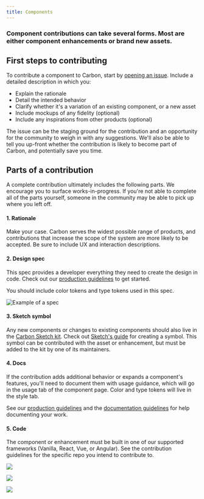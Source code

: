 ```yaml
---
title: Components
---
```


### Component contributions can take several forms. Most are either component enhancements or brand new assets.

## First steps to contributing

To contribute a component to Carbon, start by [opening an issue](https://github.com/carbon-design-system/carbon/issues/new?assignees=&labels=type%3A+enhancement+%F0%9F%92%A1&template=feature-request-or-enhancement.md&title=). Include a detailed description in which you:
* Explain the rationale
* Detail the intended behavior
* Clarify whether it's a variation of an existing component, or a new asset
* Include mockups of any fidelity (optional)
* Include any inspirations from other products (optional)

The issue can be the staging ground for the contribution and an opportunity for the community to weigh in with any suggestions. We'll also be able to tell you up-front whether the contribution is likely to become part of Carbon, and potentially save you time. 

## Parts of a contribution

A complete contribution ultimately includes the following parts. We encourage you to surface works-in-progress. If you're not able to complete all of the parts yourself, someone in the community may be able to pick up where you left off.

#### 1. Rationale

Make your case. Carbon serves the widest possible range of products, and contributions that increase the scope of the system are more likely to be accepted. Be sure to include UX and interaction descriptions.

#### 2. Design spec

This spec provides a developer everything they need to create the design in code. Check out our [production guidelines](https://github.com/carbon-design-system/carbon-website/wiki/Production-guidelines#spec-guidelines) to get started.

You should include color tokens and type tokens used in this spec.

<ImageComponent caption="Example of a spec" cols="8">

![Example of a spec](images/spec.png)

</ImageComponent>

#### 3. Sketch symbol

Any new components or changes to existing components should also live in the [Carbon Sketch kit](/getting-started/designers#get-the-kit). Check out [Sketch's guide](https://www.sketch.com/docs/symbols/creating-symbols/) for creating a symbol. This symbol can be contributed with the asset or enhancement, but must be added to the kit by one of its maintainers.

#### 4. Docs

If the contribution adds additional behavior or expands a component's features, you'll need to document them with usage guidance, which will go in the usage tab of the component page. Color and type tokens will live in the style tab. 

See our [production guidelines](https://github.com/carbon-design-system/carbon-website/wiki/Production-guidelines#spec-guidelines) and the [documentation guidelines](/contributions/documentation) for help documenting your work.

#### 5. Code

The component or enhancement must be built in one of our supported frameworks (Vanilla, React, Vue, or Angular). See the contribution guidelines for the specific repo you intend to contribute to.

<Row className="tile--group">
<Column offsetLg="4" colMd="4" colLg="4" noGutterSm>
    <ClickableTile
      title="Contribute to Carbon Components React"
      href="https://github.com/carbon-design-system/carbon/blob/master/.github/CONTRIBUTING.md"
      type="resource">

![](/images/github-icon.png)

  </ClickableTile>
</Column>
<Column colLg="4" noGutterSm>
  <ClickableTile
    title="Contribute to Carbon Components Angular"
    href="https://github.com/IBM/carbon-components-angular/blob/master/README.md#contributing"
    type="resource">

![](/images/github-icon.png)

  </ClickableTile>
  
</Column>

<Column offsetLg="4" colMd="4" colLg="4" noGutterSm>
    <ClickableTile
      title="Contribute to Carbon Components Vue"
      href="https://github.com/carbon-design-system/carbon-components-vue/blob/master/.github/CONTRIBUTING.md"
      type="resource">

![](/images/github-icon.png)

  </ClickableTile>
</Column>
</Row>
